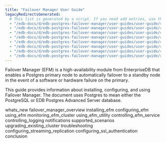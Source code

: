 ```yaml
---
title: "Failover Manager User Guide"
legacyRedirectsGenerated:
  # This list is generated by a script. If you need add entries, use the `legacyRedirects` key.
  - "/edb-docs/d/edb-postgres-failover-manager/user-guides/user-guide/4.0/whats_new.html"
  - "/edb-docs/d/edb-postgres-failover-manager/user-guides/user-guide/4.0/index.html"
  - "/edb-docs/d/edb-postgres-failover-manager/user-guides/user-guide/4.0/genindex.html"
  - "/edb-docs/d/edb-postgres-failover-manager/user-guides/user-guide/4.0/conclusion.html"
  - "/edb-docs/d/edb-postgres-failover-manager/user-guides/user-guide/4.1/whats_new.html"
  - "/edb-docs/d/edb-postgres-failover-manager/user-guides/user-guide/4.1/genindex.html"
  - "/edb-docs/d/edb-postgres-failover-manager/user-guides/user-guide/4.1/conclusion.html"
  - "/edb-docs/d/edb-postgres-failover-manager/user-guides/user-guide/4.1/index.html"
---
```


Failover Manager (EFM) is a high-availability module from EnterpriseDB that enables a Postgres primary node to automatically failover to a standby node in the event of a software or hardware failure on the primary.

This guide provides information about installing, configuring, and using Failover Manager. The document uses Postgres to mean either the PostgreSQL or EDB Postgres Advanced Server database.

<div class="toctree" maxdepth="3">

whats_new failover_manager_overview installing_efm configuring_efm using_efm monitoring_efm_cluster using_efm_utility controlling_efm_service controlling_logging notifications supported_scenarios upgrading_existing_cluster troubleshooting configuring_streaming_replication configuring_ssl_authentication conclusion

</div>
